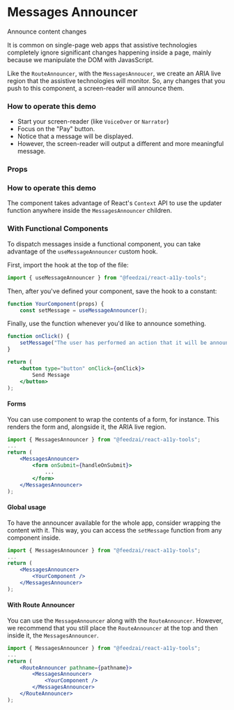 
<Meta title="Feedback/Messages Announcer" component={RouteAnnouncer} />

# Messages Announcer

<Subtitle>Announce content changes</Subtitle>

It is common on single-page web apps that assistive technologies completely ignore significant changes happening inside a page, mainly because we manipulate the DOM with JavasScript.

Like the `RouteAnnouncer`, with the `MessagesAnnoucer`, we create an ARIA live region that the assistive technologies will monitor. So, any changes that you push to this component, a screen-reader will announce them.

### How to operate this demo

- Start your screen-reader (like `VoiceOver` or `Narrator`)
- Focus on the "Pay" button.
- Notice that a message will be displayed.
- However, the screen-reader will output a different and more meaningful message.

<Canvas>
	<Story name="Messages Announcer">
		<DemoMessagesAnnouncer />
	</Story>
</Canvas>

### Props

<ArgsTable story="Messages Announcer" />

### How to operate this demo

The component takes advantage of React's `Context` API to use the updater function anywhere inside the `MessagesAnnouncer` children.

### With Functional Components

To dispatch messages inside a functional component, you can take advantage of the `useMessageAnnouncer` custom hook.

First, import the hook at the top of the file:

```jsx
import { useMessageAnnouncer } from "@feedzai/react-a11y-tools";
```

Then, after you've defined your component, save the hook to a constant:

```jsx
function YourComponent(props) {
	const setMessage = useMessageAnnouncer();
```

Finally, use the function whenever you'd like to announce something.

```jsx
function onClick() {
	setMessage("The user has performed an action that it will be announced!");
}

return (
	<button type="button" onClick={onClick}>
		Send Message
	</button>
);
```

#### Forms

You can use component to wrap the contents of a form, for instance.
This renders the form and, alongside it, the ARIA live region.

```jsx
import { MessagesAnnouncer } from "@feedzai/react-a11y-tools";
...
return (
	<MessagesAnnouncer>
		<form onSubmit={handleOnSubmit}>
			...
		</form>
	</MessagesAnnouncer>
);
```

#### Global usage

To have the announcer available for the whole app, consider wrapping the content with it. This way, you can access the `setMessage` function from any component inside.

```jsx
import { MessagesAnnouncer } from "@feedzai/react-a11y-tools";
...
return (
	<MessagesAnnouncer>
		<YourComponent />
	</MessagesAnnouncer>
);
```

#### With Route Announcer

You can use the `MessageAnnouncer` along with the `RouteAnnouncer`.
However, we recommend that you still place the `RouteAnnouncer` at the top and then inside it, the `MessagesAnnouncer`.

```jsx
import { MessagesAnnouncer } from "@feedzai/react-a11y-tools";
...
return (
	<RouteAnnouncer pathname={pathname}>
		<MessagesAnnouncer>
			<YourComponent />
		</MessagesAnnouncer>
	</RouteAnnouncer>
);
```
